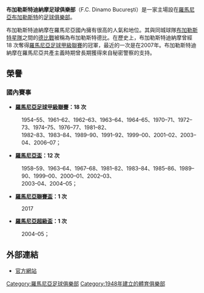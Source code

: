 {{Unreferenced|time=2021-05-01T07:28:03+00:00}}
{{noteTA
|G1=football
|T=zh-hans:布加勒斯特迪纳摩足球俱乐部;zh-hk:布加勒斯特戴拿模足球會;zh-tw:布加勒斯特迪納摩足球俱樂部;
|1=zh-hans:迪纳摩;zh-hk:戴拿模;zh-tw:迪納摩;
|2=zh-hans:布加勒斯特迪纳摩;zh-hk:布加勒斯特戴拿模;zh-tw:布加勒斯特迪納摩
}}
{{Football club infobox
| clubname   = 布加勒斯特戴拿模<br /> ''Dinamo Bucuresti''
| image      = Dinamo Bucuresti.png
| fullname   = 布加勒斯特迪納摩足球俱樂部<br /> Football Club Dinamo 1948<br /> Bucuresti
| nickname   = ''Câinii Rosii''（紅狗）<br /> ''Alb-Rosii''（紅與白）
| founded    = 1948年
| ground     = [[Stadionul_Dinamo|Dinamo]]
| city       = [[布加勒斯特|布加勒斯特]]
| capacity   = 15,300人
| chairman   = [[Cristian_Borcea|Cristian Borcea]]
| mgrtitle   = 主教練
| manager    = [[Mircea_Rednic|Mircea Rednic]] 
| league     = [[羅馬尼亞足球甲級聯賽|羅馬尼亞足球甲級聯賽]]
| season     = 2021–22
| position   = 羅馬甲，第 14 位
| website    = http://www.fcdinamo.ro/
| shirtsupplier = {{Nike}}
| pattern_la1 = _fsvmainz1415h
| pattern_b1  = _fsvmainz1415h
| pattern_ra1 = _fsvmainz1415h
| pattern_sh1 = 
| pattern_so1 = 
| leftarm1    = FF0000
| body1       = FF0000
| rightarm1   = FF0000
| shorts1     = FF0000 
| socks1      = FF0000
| pattern_la2 =  
| pattern_b2  = _nikevwhite
| pattern_ra2 = 
| patterm_so2 = 
| leftarm2    = FFFFFF 
| body2       = FFFFFF 
| rightarm2   = FFFFFF 
| shorts2     = FFFFFF 
| socks2      = FFFFFF
| pattern_la3 =
| pattern_b3  = _dbucuresti1415t
| pattern_ra3 =
| patterm_so3 = 
| leftarm3    = 000000
| body3       = 000000
| rightarm3   = 000000
| shorts3     = 000000
| socks3      = 000000
}}
'''布加勒斯特迪納摩足球俱樂部'''（F.C. Dinamo Bucureşti）是一家主場設在[[羅馬尼亞|羅馬尼亞]][[布加勒斯特|布加勒斯特]]的[[足球俱樂部|足球俱樂部]]。

布加勒斯特迪納摩在羅馬尼亞國內擁有很高的人氣和地位。其與同城球隊[[布加勒斯特星隊|布加勒斯特星隊]]之間的[[同城德比|德比戰]]被稱為布加勒斯特德比。在歷史上，布加勒斯特迪納摩曾經 18 次奪得[[羅馬尼亞足球甲級聯賽|羅馬尼亞足球甲級聯賽]]的冠軍，最近的一次是在2007年。布加勒斯特迪納摩在羅馬尼亞共產主義時期曾長期獲得來自秘密警察的支持。

== 榮譽 ==
=== 國內賽事 ===
* '''[[羅馬尼亞足球甲級聯賽|羅馬尼亞足球甲級聯賽]]：18 次'''
: 1954–55、1961–62、1962–63、1963–64、1964–65、1970–71、1972–73、1974–75、1976–77、1981–82、<br />1982–83、1983–84、1989–90、1991–92、1999–00、2001–02、2003–04、2006–07；

* '''[[羅馬尼亞盃|羅馬尼亞盃]]：12 次'''
: 1958–59、1963–64、1967–68、1981–82、1983–84、1985–86、1989–90、1999–00、2000–01、2002–03、<br />2003–04、2004–05；

* '''[[羅馬尼亞聯賽盃|羅馬尼亞聯賽盃]]：1 次'''
: 2017

* '''[[羅馬尼亞超級盃|羅馬尼亞超級盃]]：1 次'''
: 2004–05；

== 外部連結 ==
* [http://www.fcdinamo.ro/ 官方網站] {{Wayback|url=http://www.fcdinamo.ro/ |date=20100303024237 }}

{{DEFAULTSORT:Dinamo Bucuresti}}
[[Category:羅馬尼亞足球俱樂部|Category:羅馬尼亞足球俱樂部]]
[[Category:1948年建立的體育俱樂部|Category:1948年建立的體育俱樂部]]